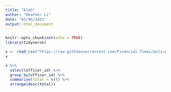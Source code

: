 ```yaml
---
title: "blah"
author: "Heather Li"
date: "03/06/2021"
output: html_document
---
```


```r
knitr::opts_chunk$set(echo = TRUE)
library(tidyverse)
```

```r
x <- read_csv("https://raw.githubusercontent.com/Financial-Times/police-misconduct-complaints-analysis/main/output/philly_clean.csv")
x
```
```r
x %>% 
  select(officer_id) %>% 
  group_by(officer_id) %>% 
  summarise(total = n()) %>% 
  arrange(desc(total))
```

